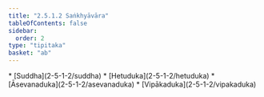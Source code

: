 ```yaml
---
title: "2.5.1.2 Saṅkhyāvāra"
tableOfContents: false
sidebar:
  order: 2
type: "tipitaka"
basket: "ab"
---
```



<DynamicBreadcrumb />



<TableOfContents>
* [Suddha](2-5-1-2/suddha)
* [Hetuduka](2-5-1-2/hetuduka)
* [Āsevanaduka](2-5-1-2/asevanaduka)
* [Vipākaduka](2-5-1-2/vipakaduka)
</TableOfContents>